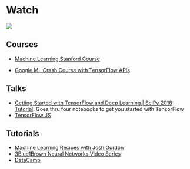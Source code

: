 # Watch {#watch}

![](images/banners/watch_banner.png)

## Courses
- [Machine Learning Stanford Course](https://www.youtube.com/playlist?list=PLLssT5z_DsK-h9vYZkQkYNWcItqhlRJLN){target="_blank"}

- [Google ML Crash Course with TensorFlow APIs](https://developers.google.com/machine-learning/crash-course/){target="_blank"}

## Talks
- [Getting Started with TensorFlow and Deep Learning | SciPy 2018 Tutorial](https://www.youtube.com/watch?v=tYYVSEHq-io){target="_blank"}: Goes thru four notebooks to get you started with TensorFlow
- [TensorFlow JS](https://js.tensorflow.org/){target="_blank"}

## Tutorials
- [Machine Learning Recipes with Josh Gordon](https://www.youtube.com/playlist?list=PLOU2XLYxmsIIuiBfYad6rFYQU_jL2ryal){target="_blank"}
- [3Blue1Brown Neural Networks Video Series](https://www.youtube.com/playlist?list=PLZHQObOWTQDNU6R1_67000Dx_ZCJB-3pi){target="_blank"}
- [DataCamp](https://www.datacamp.com/){target="_blank"}












